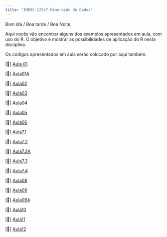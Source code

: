 ```yaml
---
title: "IME05-12547 Mineração de Dados"
---
```


Bom dia / Boa tarde / Boa Noite,

Aqui vocês vão encontrar alguns dos exemplos apresentados em aula, com uso do R. O objetivo é mostrar as possibilidades de aplicação do R nesta disciplina.

Os códigos apresentados em aula serão colocado por aqui também.

\[📖\] <a href="./semanas/Aula01.html" class="link">Aula 01</a>

\[📖\] <a href="./semanas/Aula01A.html" class="link">Aula01A</a>

\[📖\] <a href="./semanas/Aula02.html" class="link">Aula02</a>

\[📖\] <a href="./semanas/Aula03.html" class="link">Aula03</a>

\[📖\] <a href="./semanas/Aula04.html" class="link">Aula04</a>

\[📖\] <a href="./semanas/Aula05.html" class="link">Aula05</a>

\[📖\] <a href="./semanas/Aula06.html" class="link">Aula06</a>

\[📖\] <a href="./semanas/Aula07.1.html" class="link">Aula7.1</a>

\[📖\] <a href="./semanas/Aula07.2.html" class="link">Aula7.2</a>

\[📖\] <a href="./semanas/Aula07.2A.html" class="link">Aula7.2A</a>

\[📖\] <a href="./semanas/Aula07.3.html" class="link">Aula7.3</a>

\[📖\] <a href="./semanas/Aula07.4.html" class="link">Aula7.4</a>

\[📖\] <a href="./semanas/Aula08.html" class="link">Aula08</a>

\[📖\] <a href="./semanas/Aula09.html" class="link">Aula09</a>

\[📖\] <a href="./semanas/Aula09A.html" class="link">Aula09A</a>

\[📖\] <a href="./semanas/Aula10.html" class="link">Aula10</a>

\[📖\] <a href="./semanas/Aula11.html" class="link">Aula11</a>

\[📖\] <a href="./semanas/Aula12.html" class="link">Aula12</a>
